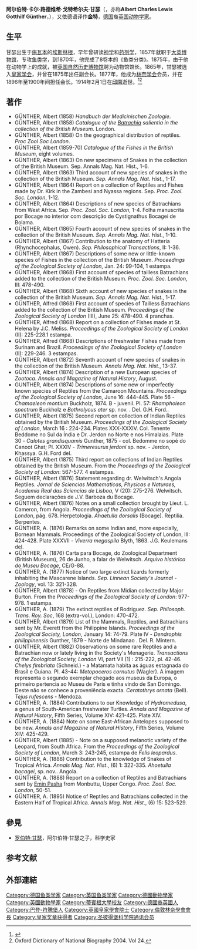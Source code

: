 {{Infobox person
| name = 阿尔伯特·甘瑟<br>Albert Günther
| image = Gunther Albert 1830-1914.png
| birth_name = Albert Karl Ludwig Gotthilf Günther
| birth_date = 1830年10月3日
| birth_place = [[德國|德國]][[埃斯林根|埃斯林根]]
| death_date = 1914年2月1日
| death_place = [[英國|英國]][[邱園|邱園]]
| nationality = 德國
| citizenship = 英國
| occupation = [[動物學家|動物學家]]
| awards = [[林奈奖章|林奈奖章]]{{small|（1904）}}
}}
'''阿尔伯特·卡尔·路德维希·戈特希尔夫·甘瑟'''（{{lang-de|'''Albert Karl Ludwig Gotthilf Günther'''}}，亦称'''Albert Charles Lewis Gotthilf Günther'''，{{bd|1830年|10月3日|1914年|2月1日|G}}），又依德语译作'''金特'''，[[德国|德国]]裔[[英国|英国]][[動物學家|动物学家]]。

==生平==
甘瑟出生于[[施瓦本|施瓦本]]的[[埃斯林根|埃斯林根]]，早年曾研读[[神学|神学]]和[[药剂学|药剂学]]，1857年就职于[[大英博物馆|大英博物馆]]，专攻[[鱼类学|鱼类学]]，到1870年，他完成了8卷本的《鱼类分类》。1875年，由于他在动物学上的成就，被[[英国自然历史博物馆|英国自然历史博物馆]]聘为动物馆馆长。1865年，甘瑟被选入[[皇家学会|皇家学会]]，并曾在1875年出任副会长。1877年，他成为[[林奈学会|林奈学会]]会员，并在1896年至1900年间担任会长。1914年2月1日在[[邱園|邱園]]逝世。<ref name=prsl>{{cite journal | author=M, WC | title=Obituary Notices of Fellows Deceased. A. C. L. G. Günther, 1830–1914. | volume=88 | issue=608 | year=1915 | journal=Proceedings of the Royal Society of London B | pages=xi–xxvi}}</ref><ref>Oxford Dictionary of National Biography 2004. Vol 24.</ref>

== 著作 ==
* GÜNTHER, Albert (1858) ''Handbuch der Medicinischen Zoologie''.
* GÜNTHER, Albert (1858) ''Catalogue of the [[Batrachia|Batrachia]] salientia in the collection of the British Museum''. London.
* GÜNTHER, Albert (1858) On the geographical distribution of reptiles. ''Proc Zool Soc London''.
* GÜNTHER, Albert (1859-70) ''Catalogue of the Fishes in the British Museum'', eight volumes.
* GÜNTHER, Albert (1863) On new specimens of Snakes in the collection of the British Museum. Sep. Annals Mag. Nat. Hist., 1-6. 
* GÜNTHER, Albert (1863) Third account of new species of snakes in the collection of the British Museum. ''Sep. Annals Mag. Nat. Hist''., 1-17. 
* GÜNTHER, Albert (1864) Report on a collection of Reptiles and Fishes made by Dr. Kirk in the Zambesi and Nyassa regions. Sep. ''Proc. Zool. Soc. London'', 1-12. 
* GÜNTHER, Albert (1864) Descriptions of new  species of Batrachians from West Africa. Sep. ''Proc. Zool. Soc. London'', 1-4. Folha manuscrita por Bocage no interior com descrição de Cystignathus Bocagei de Bolama. 
* GÜNTHER, Albert (1865) Fourth account of new species of snakes in the collection of the British Museum. ''Sep. Annals Mag. Nat. Hist''., 1-10. 
* GÜNTHER, Albert (1867) Contribution to the anatomy of Hatteria (Rhynchocephalus, Owen). ''Sep. Philosophical Transactions'', II: 1-36. 
* GÜNTHER, Albert (1867) Descriptions of some new or little-known species of Fishes in the collection of the British Museum. ''Proceedings of the Zoological Society of London'', Jan. 24: 99-104, 1 estampa. 
* GÜNTHER, Albert (1868) First account of species of tailless Batrachians added to the collection of the British Museum. ''Proc. Zool. Soc. London'', III: 478-490. 
* GÜNTHER, Albert (1868) Sixth account of new species of snakes in the collection of the British Museum. ''Sep. Annals Mag. Nat. Hist''., 1-17. 
* GÜNTHER, Alfred (1868) First account of species of Tailless Batrachians added to the collection of the British Museum. ''Proceedings of the Zoological Society of London'' (III), June 25: 478-490. 4 pranchas. 
* GÜNTHER, Alfred (1868) Report on a collection of Fishes made at St. Helena by J.C. Meliss. ''Proceedings of the Zoological Society of London'' (II): 225-228.1 estampa. 
* GÜNTHER, Alfred (1868) Descriptions of freshwater Fishes made from Surinam and Brazil. ''Proceedings of the Zoological Society of London'' (II): 229-246. 3 estampas. 
* GÜNTHER, Albert (1872) Seventh account of new species of snakes in the collection of the British Museum. ''Annals Mag. Nat. Hist''., 13-37. 
* GÜNTHER, Albert (1874) Description of a new European species of ''Zootoca''. ''Annals and Magazine of Natural History'', August.  
* GUNTHER, Albert (1874) Descriptions of some new or imperfectly known species of Reptiles from the Camaroon Mountains. ''Proceedings of the Zoological Society of London'', June 16: 444-445. Plate 56 - ''Chamaeleon montium'' Buckholz, 1874. B - juvenil. Pl. 57: ''Rhampholeon spectrum'' Buckholz e ''Bothrolycus ater'' sp. nov. . Del. G.H. Ford.. 
* GUNTHER, Albert (1875) Second report on collection of Indian Reptiles obtained by the British Museum. ''Proceedings of the Zoological Society of London'', March 16 : 224-234. Plates XXX-XXXIV. Col. Tenente Beddome no Sul da Índia e Dr. Jerdon no Norte e nos Himalaias. Plate 30 - ''Calotes grandisquamis'' Gunther, 1875 - col. Bedomme no sopé do Canoot Ghat; Pl. XXXIV - ''Trimeresurus jerdoni'' sp. nov. - Jerdon, Khassya. G.H. Ford del. 
* GÜNTHER, Albert (1875) Third report on collections of Indian Reptiles obtained by the British Museum. From the ''Proceedings of the Zoological Society of London'': 567-577. 4 estampas.  
* GÜNTHER, Albert (1876) Statement regarding dr. Welwitsch's Angola Reptiles. ''Jornal de Sciencias Mathematicas, Physicas e Naturaes, Academia Real das Sciencias de Lisboa'', V (20): 275-276. Welwitsch. Seguem declarações de J.V. Barboza du Bocage. 
* GÜNTHER, Albert (1876) Notes on a small collection brought by Lieut. L. Cameron, from Angola. ''Proceedings of the Zoological Society of London'', pág. 678. Herpetologia. ''Ahaetulla dorsalis'' (Bocage). Reptilia. Serpentes. 
* GÜNTHER, A. (1876) Remarks on some Indian and, more especially, Bornean Mammals. Proceedings of the Zoological Society of London,  III: 424-428. Plate XXXVII - ''Viverra megaspila'' Blyth, 1863. J.G. Keulemans del. 
* GÜNTHER, A. (1876) Carta para Bocage, do Zoological Department (British Museum), 26 de Junho, a falar de Welwitsch. ''Arquivo histórico do Museu Bocage'', CE/G-88. 
* GÜNTHER, A. (1877) Notice of two large extinct lizards formerly inhabiting the Mascarene Islands. ''Sep. Linnean Society's Journal - Zoology'', vol. 13: 321-328. 
* GÜNTHER, Albert (1878) - On Reptiles from Midian collected by Major Burton. From the ''Proceedings of the Zoological Society of London'': 977-978. 1 estampa.  
* GÜNTHER, A.  (1879) The extinct reptiles of Rodriguez. ''Sep. Philosoph. Trans. Roy. Soc'', 168 (extra-vol.), London: 470-472. 
* GUNTHER, Albert (1879) List of the Mammals, Reptiles, and Batrachians sent by Mr. Everett from the Philippine Islands. ''Proceedings of the Zoological Society, London'', January 14: 74-79. Plate IV - ''Dendrophis philippinensis'' Gunther, 1879 - Norte de Mindanao . Del. R. Mintern. 
* GUNTHER, Albert (1882) Observations on some rare Reptiles and a Batrachian now or lately living in the Society's Menagerie. ''Transactions of the Zoological Society, London'' VI, part VII (1) : 215-222, pl. 42-46. ''Chelys fimbriata'' (Schneid.) - a Matamata habita as águas estagnada do Brasil e Guiana. Pl. 43-44: ''Metopoceros cornutus'' (Wagler). A imagem representa o segundo exemplar chegado aos museus da Europa, o primeiro pertencia ao Museu de Paris e tinha vindo de San Domingo. Deste não se conhece a proveniência exacta. ''Ceratothrys ornata'' (Bell). ''Tejus rufescens'' - Mendoza.
* GÜNTHER, A. (1884) Contributions to our Knowledge of ''Hydromedusa'', a genus of South-American freshwater Turtles. ''Annals and Magazine of Natural History'', Fifth Series, Volume XIV: 421-425. Plate XIV.
* GÜNTHER, A. (1884) Note on some East-African Antelopes supposed to be new. ''Annals and Magazine of Natural History'', Fifth Series, Volume XIV: 425-429.
* GÜNTHER, Albert (1885) - Note on a supposed melanotic variety of the Leopard, from South Africa. From the ''Proceedings of the Zoological Society of London'', March 3: 243-245, estampa de ''Felis leopardus''.  
* GÜNTHER, A.  (1888) Contribution to the knowledge of Snakes of Tropical Africa. ''Annals Mag. Nat. Hist''., (6) 1: 322-335. ''Ahoetulla bocagei'', sp. nov.. Angola. 
* GÜNTHER, A.  (1888) Report on a collection of Reptiles and Batrachians sent by [[Emin_Pasha|Emin Pasha]] from Monbuttu, Upper Congo. ''Proc. Zool. Soc. London'', 50-51. 
* GÜNTHER, A. (1895) Notice of Reptiles and Batrachians collected in the Eastern Half of Tropical Africa. ''Annals Mag. Nat. Hist''., (6) 15: 523-529.

==參見==
* [[罗伯特·甘瑟|罗伯特·甘瑟]]，阿尔伯特·甘瑟之子，科学史家

==参考文献==
{{reflist}}

== 外部連結==
{{Wikisource author|Albert Günther}}

{{皇家奖章获得者}}
{{Authority control}}
{{DEFAULTSORT:Gunther, Albert C. L. G.}}
[[Category:德国鱼类学家|Category:德国鱼类学家]]
[[Category:英国鱼类学家|Category:英国鱼类学家]]
[[Category:德國動物學家|Category:德國動物學家]]
[[Category:英國動物學家|Category:英國動物學家]]
[[Category:蒂賓根大學校友|Category:蒂賓根大學校友]]
[[Category:德國裔英國人|Category:德國裔英國人]]
[[Category:巴登-符騰堡人|Category:巴登-符騰堡人]]
[[Category:英國皇家學會院士|Category:英國皇家學會院士]]
[[Category:倫敦林奈學會會長|Category:倫敦林奈學會會長]]
[[Category:皇家奖章获得者|Category:皇家奖章获得者]]
[[Category:圣彼得堡科学院通讯会员|Category:圣彼得堡科学院通讯会员]]